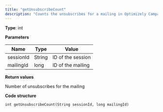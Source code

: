 ```yaml
---
title: "getUnsubscribeCount"
description: "Counts the unsubscribes for a mailing in Optimizely Campaign."
---
```


**Type**: int

**Parameters**

| Name      | Type   | Value             |
| --------- | ------ | ----------------- |
| sessionId | String | ID of the session |
| mailingId | long   | ID of the mailing |

**Return values**

Number of unsubscribes for the mailing

**Code structure**

`int getUnsubscribeCount(String sessionId, long mailingId)
`